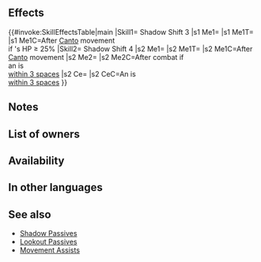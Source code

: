 {{Passive
|name=Shadow Shift
|type=C
|exclusive=0
|canUseWeapon={{WeaponList|All}}
|canUseMove={{MoveList|Cavalry,Flying}}
|properties=random_owner
|1name=Shadow Shift 1
|1tagid=SID_影助・引き戻し1
|1effect=If unit's HP = 100%, when Canto triggers, enables unit to use【Reposition】on ally (this effect is not treated as an Assist skill; if similar effects are active, this effect does not trigger).<br><br>【Reposition】<br>Range = 1. Target moves to opposite side of unit.
|1cost=60
|1required=-
|1promotionTier=1
|1promotionRarity=4
|2name=Shadow Shift 2
|2tagid=SID_影助・引き戻し2
|2effect=If unit's HP ≥ 50%, when Canto triggers, enables unit to use【Reposition】on ally (this effect is not treated as an Assist skill; if similar effects are active, this effect does not trigger).<br><br>【Reposition】<br>Range = 1. Target moves to opposite side of unit.
|2cost=120
|2promotionTier=1
|2promotionRarity=5
|3name=Shadow Shift 3
|3tagid=SID_影助・引き戻し3
|3effect=If unit's HP ≥ 25%, when Canto triggers, enables unit to use【Reposition】on ally (this effect is not treated as an Assist skill; if similar effects are active, this effect does not trigger).<br><br>【Reposition】<br>Range = 1. Target moves to opposite side of unit.
|3cost=240
|3next=-
|4name=Shadow Shift 4
|4tagid=SID_影助・引き戻し4
|4effect=When Canto triggers, enables unit to use 【Reposition】on ally (this effect is not treated as an Assist skill; if similar effects are active, this effect does not trigger).<br><br>If unit is within 3 spaces of an ally, grants Atk/Spd/Def/Res+3 to unit during combat and restores 7 HP to unit after combat.<br><br>【Reposition】<br>Range = 1. Target moves to opposite side of unit.
|4cost=300
}}
==Effects==
{{#invoke:SkillEffectsTable|main
|Skill1={{Si|Shadow Shift 3}} Shadow Shift 3
|s1 Me1={{Eft|Reposition}}
|s1 Me1T={{Tgt|Target Ally}}
|s1 Me1C=After [[Canto]] movement<br>if {{Tgt|Unit}}'s HP ≥ 25%
|Skill2={{Si|Shadow Shift 4}} Shadow Shift 4
|s2 Me1={{Eft|Reposition}}
|s2 Me1T={{Tgt|Target Ally}}
|s2 Me1C=After [[Canto]] movement
|s2 Me2={{Eft|Heal|7}}
|s2 Me2C=After combat if<br>an {{Tgt|Ally}} is<br>[[within 3 spaces]]
|s2 Ce={{Eft|Temporary buffs|Atk/Spd/Def/Res|3}}
|s2 CeC=An {{Tgt|Ally}} is<br>[[within 3 spaces]]
}}

==Notes==
{{Movement skill notes|notBeforeRokkr=1}}
{{Temporary buffs|name=Shadow Shift 4}}
{{After combat healing|name=Shadow Shift 4}}
==List of owners==
{{Skill Hero List}}
==Availability==
{{PassiveFocusList}}
{{PassiveDistributionList}}
{{PassiveCombatManualList}}
==In other languages==
{{OtherLanguages
|japanese=
|german=
|spanishEU=Refugio Oscuro
|spanishLA=
|french=
|italian=
|chineseTW=
|portuguese=
}}
==See also==
{{See also skills|cond=Description LIKE '%move%opposite side of unit%'}}
* [[Shadow Passives]]
* [[Lookout Passives]]
* [[Movement Assists]]
{{Passives Navbox|C}}